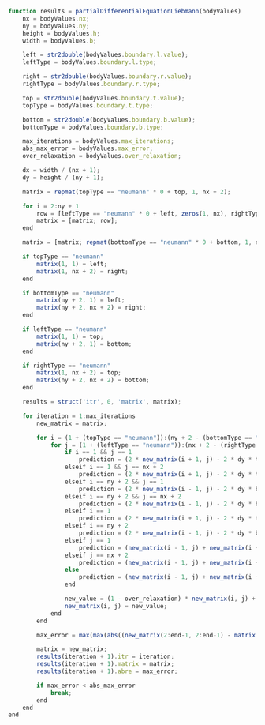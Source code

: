```ts
function results = partialDifferentialEquationLiebmann(bodyValues)
    nx = bodyValues.nx;
    ny = bodyValues.ny;
    height = bodyValues.h;
    width = bodyValues.b;

    left = str2double(bodyValues.boundary.l.value);
    leftType = bodyValues.boundary.l.type;

    right = str2double(bodyValues.boundary.r.value);
    rightType = bodyValues.boundary.r.type;

    top = str2double(bodyValues.boundary.t.value);
    topType = bodyValues.boundary.t.type;

    bottom = str2double(bodyValues.boundary.b.value);
    bottomType = bodyValues.boundary.b.type;

    max_iterations = bodyValues.max_iterations;
    abs_max_error = bodyValues.max_error;
    over_relaxation = bodyValues.over_relaxation;

    dx = width / (nx + 1);
    dy = height / (ny + 1);

    matrix = repmat(topType == "neumann" * 0 + top, 1, nx + 2);

    for i = 2:ny + 1
        row = [leftType == "neumann" * 0 + left, zeros(1, nx), rightType == "neumann" * 0 + right];
        matrix = [matrix; row];
    end

    matrix = [matrix; repmat(bottomType == "neumann" * 0 + bottom, 1, nx + 2)];

    if topType == "neumann"
        matrix(1, 1) = left;
        matrix(1, nx + 2) = right;
    end

    if bottomType == "neumann"
        matrix(ny + 2, 1) = left;
        matrix(ny + 2, nx + 2) = right;
    end

    if leftType == "neumann"
        matrix(1, 1) = top;
        matrix(ny + 2, 1) = bottom;
    end

    if rightType == "neumann"
        matrix(1, nx + 2) = top;
        matrix(ny + 2, nx + 2) = bottom;
    end

    results = struct('itr', 0, 'matrix', matrix);

    for iteration = 1:max_iterations
        new_matrix = matrix;

        for i = (1 + (topType == "neumann")):(ny + 2 - (bottomType == "neumann"))
            for j = (1 + (leftType == "neumann")):(nx + 2 - (rightType == "neumann"))
                if i == 1 && j == 1
                    prediction = (2 * new_matrix(i + 1, j) - 2 * dy * top + 2 * new_matrix(i, j + 1) - 2 * dx * left) / 4;
                elseif i == 1 && j == nx + 2
                    prediction = (2 * new_matrix(i + 1, j) - 2 * dy * top + 2 * new_matrix(i, j - 1) - 2 * dx * right) / 4;
                elseif i == ny + 2 && j == 1
                    prediction = (2 * new_matrix(i - 1, j) - 2 * dy * bottom + 2 * new_matrix(i, j + 1) - 2 * dx * left) / 4;
                elseif i == ny + 2 && j == nx + 2
                    prediction = (2 * new_matrix(i - 1, j) - 2 * dy * bottom + 2 * new_matrix(i, j - 1) - 2 * dx * right) / 4;
                elseif i == 1
                    prediction = (2 * new_matrix(i + 1, j) - 2 * dy * top + new_matrix(i, j - 1) + new_matrix(i, j + 1)) / 4;
                elseif i == ny + 2
                    prediction = (2 * new_matrix(i - 1, j) - 2 * dy * bottom + new_matrix(i, j - 1) + new_matrix(i, j + 1)) / 4;
                elseif j == 1
                    prediction = (new_matrix(i - 1, j) + new_matrix(i + 1, j) + 2 * new_matrix(i, j + 1) - 2 * dx * left) / 4;
                elseif j == nx + 2
                    prediction = (new_matrix(i - 1, j) + new_matrix(i + 1, j) + 2 * new_matrix(i, j - 1) - 2 * dx * right) / 4;
                else
                    prediction = (new_matrix(i - 1, j) + new_matrix(i + 1, j) + new_matrix(i, j - 1) + new_matrix(i, j + 1)) / 4;
                end

                new_value = (1 - over_relaxation) * new_matrix(i, j) + over_relaxation * prediction;
                new_matrix(i, j) = new_value;
            end
        end

        max_error = max(max(abs((new_matrix(2:end-1, 2:end-1) - matrix(2:end-1, 2:end-1)) ./ matrix(2:end-1, 2:end-1)) * 100));

        matrix = new_matrix;
        results(iteration + 1).itr = iteration;
        results(iteration + 1).matrix = matrix;
        results(iteration + 1).abre = max_error;

        if max_error < abs_max_error
            break;
        end
    end
end

```

